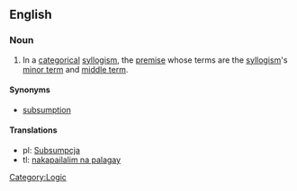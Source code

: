 ==English==

===Noun===
{{en-noun|sg=[[minor]] [[premise]]|s}}

#{{logic}} In a [[categorical]] [[syllogism]], the [[premise]] whose terms are the [[syllogism]]'s [[minor term]] and [[middle term]]. 

====Synonyms====
*[[subsumption]]

====Translations====
*pl: [[Subsumpcja]]
*tl: [[nakapailalim na palagay]]

[[Category:Logic]]